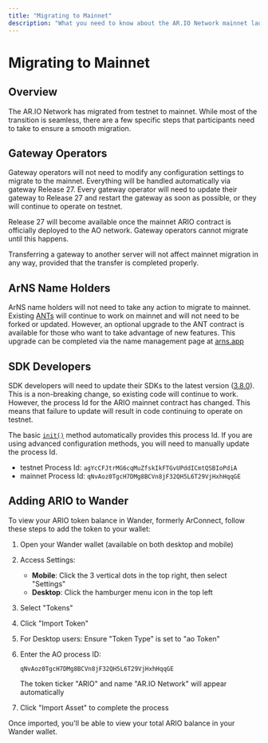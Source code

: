 ```yaml
---
title: "Migrating to Mainnet"
description: "What you need to know about the AR.IO Network mainnet launch."
---
```



# Migrating to Mainnet

## Overview

The AR.IO Network has migrated from testnet to mainnet. While most of the transition is seamless, there are a few specific steps that participants need to take to ensure a smooth migration.

## Gateway Operators

Gateway operators will not need to modify any configuration settings to migrate to the mainnet. Everything will be handled automatically via gateway Release 27. Every 
gateway operator will need to update their gateway to Release 27 and restart the gateway as soon as possible, or they will continue to operate on testnet. 

Release 27 will become available once the mainnet ARIO contract is officially deployed to the AO network. Gateway operators cannot migrate until this happens.

Transferring a gateway to another server will not affect mainnet migration in any way, provided that the transfer is completed properly.

## ArNS Name Holders

ArNS name holders will not need to take any action to migrate to mainnet. Existing [ANTs](/arns#arweave-name-token-ant) will continue to work on mainnet and will not need to be forked or updated.
However, an optional upgrade to the ANT contract is available for those who want to take advantage of new features. This upgrade can be completed via the name management page at [arns.app](https://arns.arweave.net/#/manage/names)

## SDK Developers

SDK developers will need to update their SDKs to the latest version ([3.8.0](/ar-io-sdk/release-notes)). This is a non-breaking change, so existing code will continue to work. However, the process Id for the ARIO mainnet contract has changed. This means that
failure to update will result in code continuing to operate on testnet.

The basic [`init()`](/ar-io-sdk/ario/configuration) method automatically provides this process Id. If you are using advanced configuration methods, you will need to manually update the process Id.

* testnet Process Id: `agYcCFJtrMG6cqMuZfskIkFTGvUPddICmtQSBIoPdiA`
* mainnet Process Id: `qNvAoz0TgcH7DMg8BCVn8jF32QH5L6T29VjHxhHqqGE`

## Adding ARIO to Wander

To view your ARIO token balance in Wander, formerly ArConnect, follow these steps to add the token to your wallet:

1. Open your Wander wallet (available on both desktop and mobile)

2. Access Settings:

   - **Mobile**: Click the 3 vertical dots in the top right, then select "Settings"
   - **Desktop**: Click the hamburger menu icon in the top left

3. Select "Tokens"

4. Click "Import Token"

5. For Desktop users: Ensure "Token Type" is set to "ao Token"

6. Enter the AO process ID:


   ```
   qNvAoz0TgcH7DMg8BCVn8jF32QH5L6T29VjHxhHqqGE
   ```

   The token ticker "ARIO" and name "AR.IO Network" will appear automatically

7. Click "Import Asset" to complete the process

Once imported, you'll be able to view your total ARIO balance in your Wander wallet.
